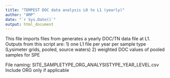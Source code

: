 ```yaml
---
title: "TEMPEST DOC data analysis L0 to L1 (yearly)"
author: "AMP"
date: "`r Sys.Date()`"
output: html_document
---
```


This file imports files from generates a yearly DOC/TN data file at L1. 
Outputs from this script are:
1) one L1 file per year per sample type (Lysimeter grids, pooled, source waters)
2) weighted DOC values of pooled samples for SPE 

File naming: SITE_SAMPLETYPE_ORG_ANALYSISTYPE_YEAR_LEVEL.csv 
Include ORG only if applicable 

